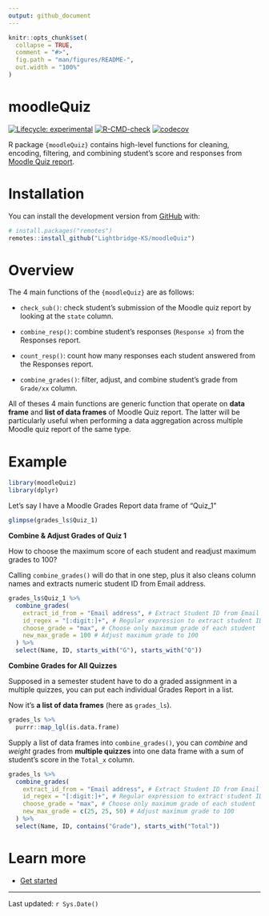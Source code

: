 ```yaml
---
output: github_document
---
```


<!-- README.md is generated from README.Rmd. Please edit that file -->

```r
knitr::opts_chunk$set(
  collapse = TRUE,
  comment = "#>",
  fig.path = "man/figures/README-",
  out.width = "100%"
)
```

# moodleQuiz

<!-- badges: start -->

[![Lifecycle: experimental](https://img.shields.io/badge/lifecycle-experimental-orange.svg)](https://lifecycle.r-lib.org/articles/stages.html#experimental) [![R-CMD-check](https://github.com/Lightbridge-AI/moodleQuiz/actions/workflows/R-CMD-check.yaml/badge.svg)](https://github.com/Lightbridge-AI/moodleQuiz/actions/workflows/R-CMD-check.yaml) [![codecov](https://codecov.io/gh/Lightbridge-KS/moodleQuiz/branch/main/graph/badge.svg?token=S8SD1X5PA0)](https://codecov.io/gh/Lightbridge-KS/moodleQuiz)

<!-- badges: end -->

R package `{moodleQuiz}` contains high-level functions for cleaning, encoding, filtering, and combining student's score and responses from [Moodle Quiz report](https://docs.moodle.org/311/en/Quiz_reports).

# Installation

You can install the development version from [GitHub](https://github.com/) with:

``` r
# install.packages("remotes")
remotes::install_github("Lightbridge-KS/moodleQuiz")
```

# Overview

The 4 main functions of the `{moodleQuiz}` are as follows:

-   `check_sub()`: check student's submission of the Moodle quiz report by looking at the `state` column.

-   `combine_resp()`: combine student's responses (`Response x`) from the Responses report.

-   `count_resp()`: count how many responses each student answered from the Responses report.

-   `combine_grades()`: filter, adjust, and combine student's grade from `Grade/xx` column.

All of theses 4 main functions are generic function that operate on **data frame** and **list of data frames** of Moodle Quiz report. The latter will be particularly useful when performing a data aggregation across multiple Moodle quiz report of the same type.

# Example

```r
library(moodleQuiz)
library(dplyr)
```

Let's say I have a Moodle Grades Report data frame of "Quiz_1"

```r
glimpse(grades_ls$Quiz_1)
```

**Combine & Adjust Grades of Quiz 1**

How to choose the maximum score of each student and readjust maximum grades to 100?

Calling `combine_grades()` will do that in one step, plus it also cleans column names and extracts numeric student ID from Email address.

```r
grades_ls$Quiz_1 %>%
  combine_grades(
    extract_id_from = "Email address", # Extract Student ID from Email
    id_regex = "[:digit:]+", # Regular expression to extract student ID
    choose_grade = "max", # Choose only maximum grade of each student
    new_max_grade = 100 # Adjust maximum grade to 100
  ) %>%
  select(Name, ID, starts_with("G"), starts_with("Q"))
```

**Combine Grades for All Quizzes**

Supposed in a semester student have to do a graded assignment in a multiple quizzes, you can put each individual Grades Report in a list.

Now it's **a list of data frames** (here as `grades_ls`).

```r
grades_ls %>% 
  purrr::map_lgl(is.data.frame)
```

Supply a list of data frames into `combine_grades()`, you can *combine* and *weight* grades from **multiple quizzes** into one data frame with a sum of student's score in the `Total_x` column.

```r
grades_ls %>% 
  combine_grades(
    extract_id_from = "Email address", # Extract Student ID from Email
    id_regex = "[:digit:]+", # Regular expression to extract student ID
    choose_grade = "max", # Choose only maximum grade of each student
    new_max_grade = c(25, 25, 50) # Adjust maximum grade to 100
  ) %>% 
  select(Name, ID, contains("Grade"), starts_with("Total"))
```

# Learn more

-   [Get started](https://lightbridge-ks.github.io/moodleQuiz/articles/moodleQuiz.html)

------------------------------------------------------------------------

Last updated: `r Sys.Date()`
